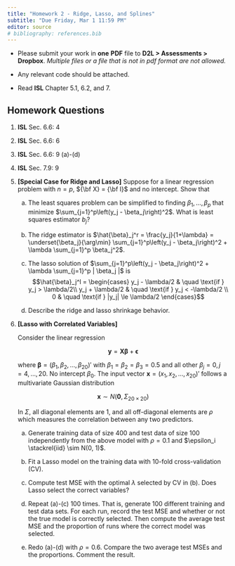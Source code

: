 ```yaml
---
title: "Homework 2 - Ridge, Lasso, and Splines"
subtitle: "Due Friday, Mar 1 11:59 PM"
editor: source
# bibliography: references.bib
---
```


::: {.hidden}
\def\bx{\mathbf{x}}
\def\bg{\mathbf{g}}
\def\bw{\mathbf{w}}
\def\bb{\mathbf{b}}
\def\bu{\mathbf{u}}
\def\bbeta{\boldsymbol \beta}
\def\bgamma{\boldsymbol \gamma}
\def\bep{\boldsymbol \epsilon}
\def\bH{\mathbf{H}}
\def\bX{\mathbf{X}}
\def\by{\mathbf{y}}
\def\bH{\mathbf{H}}
\def\bI{\mathbf{I}}
\def\bS{\mathbf{S}}
\def\bU{\mathbf{U}}
\def\bV{\mathbf{V}}
\def\bW{\mathbf{W}}
\def\bD{\mathbf{D}}
\def\T{\text{T}}
\def\cov{\mathrm{Cov}}
\def\cor{\mathrm{Corr}}
\def\var{\mathrm{Var}}
\def\E{\mathrm{E}}
\def\bmu{\boldsymbol \mu}
<!-- \DeclareMathOperator*{\argmin}{arg\,min} -->
\def\Trace{\text{Trace}}
:::

- Please submit your work in **one** **PDF** file to **D2L \> Assessments \> Dropbox**. *Multiple files or a file that is not in pdf format are not allowed.*

- Any relevant code should be attached.

- Read **ISL** Chapter 5.1, 6.2, and 7.



## Homework Questions

<!-- (@) **ISL** Sec. 5.4: 3 -->

(@) **ISL** Sec. 6.6: 4

(@) **ISL** Sec. 6.6: 6

(@) **ISL** Sec. 6.6: 9 (a)-(d)

(@) **ISL** Sec. 7.9: 9

(@) **[Special Case for Ridge and Lasso]** Suppose for a linear regression problem with $n = p$, ${\bf X} = {\bf I}$ and no intercept. Show that

    (a) The least squares problem can be simplified to finding $\beta_1,     \dots, \beta_p$ that minimize $\sum_{j=1}^p\left(y_j - \beta_j\right)^2$. What is least squares estimator $b_j$?
    
    (b) The ridge estimator is $\hat{\beta}_j^r = \frac{y_j}{1+\lambda} = \underset{\beta_j}{\arg\min} \sum_{j=1}^p\left(y_j - \beta_j\right)^2 + \lambda \sum_{j=1}^p \beta_j^2$.
    
    (c) The lasso solution of $\sum_{j=1}^p\left(y_j - \beta_j\right)^2 + \lambda \sum_{j=1}^p | \beta_j |$ is 
$$\hat{\beta}_j^l = 
  \begin{cases}
    y_j - \lambda/2       & \quad \text{if } y_j > \lambda/2\\
    y_j + \lambda/2       & \quad \text{if } y_j < -\lambda/2 \\
    0  & \quad \text{if } |y_j| \le \lambda/2
  \end{cases}$$
  
    (d) Describe the ridge and lasso shrinkage behavior.

(@) **[Lasso with Correlated Variables]**


    Consider the linear regression

    $$ \by = \bX \bbeta + \bep $$
    
    where $\bbeta = (\beta_1, \beta_2, \ldots, \beta_{20})'$ with $\beta_1 = \beta_{2} = \beta_{3} = 0.5$ and all other $\beta_j = 0, j = 4, \dots, 20$. No intercept $\beta_0$. The input vector $\bx = (x_1, x_2, \dots, x_{20})'$ follows a multivariate Gaussian distribution

    $$\bx \sim N\left(\mathbf{0}, \Sigma_{20 \times 20}\right)$$

      In $\Sigma$, all diagonal elements are 1, and all off-diagonal elements are $\rho$ which measures the correlation between any two predictors.

    (a) Generate training data of size 400 and test data of size 100 independently from the above model with $\rho = 0.1$ and $\epsilon_i \stackrel{iid} \sim N(0, 1)$.
    
    (b) Fit a Lasso model on the training data with 10-fold cross-validation (CV).
    
    (c) Compute test MSE with the optimal $\lambda$ selected by CV in (b). Does Lasso select the correct variables?
    
    (d) Repeat (a)-(c) 100 times. That is, generate 100 different training and test data sets. For each run, record the test MSE and whether or not the true model is correctly selected. Then compute the average test MSE and the proportion of runs where the correct model was selected.
    
    (e) Redo (a)-(d) with $\rho = 0.6$. Compare the two average test MSEs and the proportions. Comment the result.


<!-- ## Exercises required for MSSC PhD students -->

<!-- 1. **ISL** Sec. 6.6: 5 -->

<!-- 2. **ISL** Sec. 7.9: 11 -->

<!-- 3. Define the objective of the **elastic net** problem $J_1(\bbeta) = \|\by - \bX\bbeta \| ^2 + \lambda_2 \|\bbeta\|_2^2  + \lambda_1 \|\bbeta\|_1$ and the objective of Lasso $J_2(\bbeta) = \|\tilde{\by} - \tilde{\bX}\bbeta \| ^2 + c\lambda_1 \|\bbeta\|_1$ where $c = (1+\lambda_2)^{-1/2}$, and $$\tilde{\bX} = c \begin{pmatrix} \bX \\ -->
<!-- \sqrt{\lambda_2}\bI_p \end{pmatrix}, \quad \tilde{\by} = \begin{pmatrix} \by \\ \mathbf{0}_{p\times 1} \end{pmatrix}.$$ Show that $J_1(c\bbeta) = J_2(\bbeta)$. Therefore the elastic net problem can be solved using algorithms for Lasso on modified data. -->





<!-- ## Optional Exercises -->

<!-- Let the ridge estimator be $\hat{\bbeta}^r = (\bX'\bX + \lambda \bI)^{-1}\bX' \by$. Show that  -->

<!-- 1. $\hat{\bbeta}^r = (\bX'\bX + \lambda \bI)^{-1}(\bX'\bX)\bb$, and hence $\hat{\beta}_j^r = \frac{b_j}{1+\lambda}$ is a special case when $\bX'\bX = \bI$.  -->

<!-- 2. The bias $\E\left( \hat{\bbeta}^r \right) - \bbeta = \left[ (\bX'\bX + \lambda \bI)^{-1}(\bX'\bX) - \bI\right]\bbeta$, and hence $\text{Bias}(\hat{\beta}_j^r) = \frac{-\lambda}{1+\lambda}\beta_j$ when $\bX'\bX = \bI$.  -->

<!-- 3. $\sum_{j=1}^p \left( \hat{\beta}_j^r - \beta_j\right)^2 = \lambda^2 \bbeta' \left( \bX'\bX + \lambda \bI \right)^{-2}\bbeta = \sum_{j=1}^p \frac{\lambda^2}{(d_j^2 + \lambda)^2}\beta_j^2$. -->

<!-- 4. $\var\left( \hat{\beta}_j^r \right) = \sigma^2\frac{d_j^2}{\left(d_j^2+\lambda\right)^2}$ where $d_j$ is the $j$-th singular value of $\bX$. Hence $\var\left( \hat{\beta}_j^r \right) = \sigma^2\frac{1}{\left(1+\lambda\right)^2}$ when $\bX'\bX = \bI$.  -->

<!-- 5. $\hat{\by}^r = \bX \hat{\bbeta}^r = \bX (\bX'\bX + \lambda \bI)^{-1}\bX' \by = \sum_{j=1}^p \bu_j \left( \frac{d_j^2}{d_j^2+\lambda}\bu_j'\by\right)$ where $\bu_j$ is the $j$-th column of the SVD of $\bX = \bU\bD\bV'$. Hence, a greater amount of shrinkage is applied to the coordinates of basis vectors with smaller $d_j^2$. -->

<!-- 6. The trace of the projection matrix $\bH_{\lambda} = \bX (\bX'\bX + \lambda \bI)^{-1}\bX'$ defines the **effective degrees of freedom**. In general, $\text{tr}(H) = \sum_{j=1}^p \frac{d_j^2}{d_j^2+\lambda}$. For linear regression where $\lambda = 0$, $\text{tr}(H) = p$.  -->